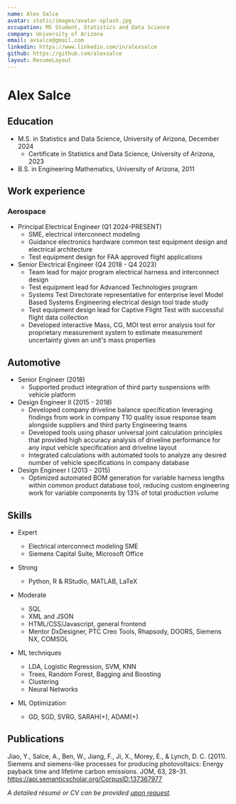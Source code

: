 ```yaml
---
name: Alex Salce
avatar: static/images/avatar-splash.jpg
occupation: MS Student, Statistics and Data Science
company: University of Arizona
email: avsalce@gmail.com
linkedin: https://www.linkedin.com/in/alexsalce
github: https://github.com/alexsalce
layout: ResumeLayout
---
```


# Alex Salce

## Education

* M.S. in Statistics and Data Science, University of Arizona, December 2024
  * Certificate in Statistics and Data Science, University of Arizona, 2023
* B.S. in Engineering Mathematics, University of Arizona, 2011

## Work experience
### Aerospace
* Principal Electrical Engineer (Q1 2024-PRESENT)
  * SME, electrical interconnect modeling
  * Guidance electronics hardware common test equipment design and electrical architecture
  * Test equipment design for FAA approved flight applications
* Senior Electrical Engineer (Q4 2018 - Q4 2023)
  * Team lead for major program electrical harness and interconnect design
  * Test equipment lead for Advanced Technologies program
  * Systems Test Directorate representative for enterprise level Model Based Systems Engineering electrical design tool trade study
  * Test equipment design lead for Captive Flight Test with successful flight data collection
  * Developed interactive Mass, CG, MOI test error analysis tool for proprietary measurement system to estimate measurement uncertainty given an unit's mass properties

## Automotive
* Senior Engineer (2018)
  * Supported product integration of third party suspensions with vehicle platform
* Design Engineer II (2015 - 2018)
  * Developed company driveline balance specification leveraging findings from work in company T10 quality issue response team alongside suppliers and third party Engineering teams
  * Developed tools using phasor universal joint calculation principles that provided high accuracy analysis of driveline performance for any input vehicle specification and driveline layout
  * Integrated calculations with automated tools to analyze any desired number of vehicle specifications in company database
* Design Engineer I (2013 - 2015)
  * Optimized automated BOM generation for variable harness lengths within common product database tool, reducing custom engineering work for variable components by 13% of total production volume

  
## Skills

* Expert
  * Electrical interconnect modeling SME
  * Siemens Capital Suite, Microsoft Office
* Strong
  * Python, R & RStudio, MATLAB, LaTeX 
* Moderate
  * SQL
  * XML and JSON
  * HTML/CSS/Javascript, general frontend
  * Mentor DxDesigner, PTC Creo Tools, Rhapsody, DOORS,
Siemens NX, COMSOL


* ML techniques
  * LDA, Logistic Regression, SVM, KNN
  * Trees, Random Forest, Bagging and Boosting
  * Clustering
  * Neural Networks
* ML Optimization
  * GD, SGD, SVRG, SARAH(+), ADAM(+)

## Publications

Jiao, Y., Salce, A., Ben, W., Jiang, F., Ji, X., Morey, E., & Lynch, D. C. (2011). Siemens and siemens-like processes for producing photovoltaics: Energy payback time and lifetime carbon emissions. JOM, 63, 28–31. https://api.semanticscholar.org/CorpusID:137367977
  
*A detailed résumé or CV can be provided [upon request](mailto:asalce@arizona.edu).*